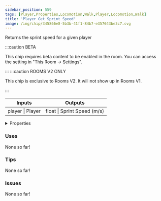 ```yaml
---
sidebar_position: 559
tags: [Player,Properties,Locomotion,Walk,Player,Locomotion,Walk]
title: 'Player Get Sprint Speed'
image: /img/chip/345866e8-5b3b-41f1-84b7-e357643be3c7.svg
---
```


Returns the sprint speed for a given player

:::caution BETA

This chip requires beta content to be enabled in the room. You can access the setting in "This Room -> Settings".

:::
:::caution ROOMS V2 ONLY

This chip is exclusive to Rooms V2. It will not show up in Rooms V1.

:::


<IChip uuid="345866e8-5b3b-41f1-84b7-e357643be3c7"/>

<table><thead><tr><th>Inputs</th><th>Outputs</th></tr></thead><tbody><tr><td>player | Player</td><td>float | Sprint Speed (m/s)</td></tr></tbody></table>

<details>
  <summary>Properties</summary>
  <div>
    <div>
    <table>
      <tbody>
        <tr>
          <td>Is beta required?</td>
          <td>Yes</td>
        </tr>
        <tr>
          <td>Is chip a trolling risk?</td>
          <td>No</td>
        </tr>
        <tr>
          <td>Is chip a role assignment risk?</td>
          <td>No</td>
        </tr>
        <tr>
          <td>Chip UUID</td>
          <td>345866e8-5b3b-41f1-84b7-e357643be3c7</td>
        </tr>
        <tr>
          <td>Room availability</td>
          <td>Rooms V2 only</td>
        </tr>
      </tbody>
    </table>
    </div>
  </div>
</details>

### Uses

None so far!

### Tips

None so far!

### Issues

None so far!